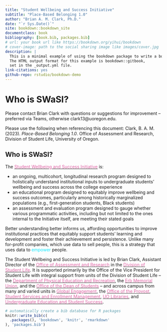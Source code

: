 ```yaml
--- 
title: "Student Wellbeing and Success Initiative"
subtitle: "Place-Based Belonging 1.0"
author: "Brian A. M. Clark, Ph.D."
date: "`r Sys.Date()`"
site: bookdown::bookdown_site
documentclass: book
bibliography: [book.bib, packages.bib]
# url: your book url like https://bookdown.org/yihui/bookdown
# cover-image: path to the social sharing image like images/cover.jpg
description: |
  This is a minimal example of using the bookdown package to write a book.
  The HTML output format for this example is bookdown::gitbook,
  set in the _output.yml file.
link-citations: yes
github-repo: rstudio/bookdown-demo
---
```


# Who is SWaSI?

Please contact Brian Clark with questions or suggestions for improvement – preferred via Teams, otherwise clark13@uoregon.edu.

Please use the following when referencing this document: Clark, B. A. M. (2023). *Place-Based Belonging 1.0*. Office of Assessment and Research, Division of Student Life, University of Oregon.

## Who is SWaSI? 



The [<span style = "color: #DF63A4">Student Wellbeing and Success Initiative</span>](https://uoregon-my.sharepoint.com/:u:/g/personal/clark13_uoregon_edu/EY4zzGdo3o9ImgpS89tM2wAB4CrNAqmPyAxDAZQ-mNuzJw){target="_blank"} is:

* an ongoing, multicohort, longitudinal research program designed to holistically understand institutional inputs to undergraduate students’ wellbeing and success across the college experience
* an educational program designed to equitably improve wellbeing and success outcomes, particularly among historically marginalized populations (e.g., first-generation students, Black students)
* an assessment and evaluation program designed to gauge whether various programmatic activities, including but not limited to the ones internal to the Initiative itself, are meeting their stated goals

Better understanding better informs us, affording opportunities to improve institutional practices that equitably support students’ learning and development and foster their achievement and persistence. Unlike many for-profit companies, which use data to sell people, this is a strategy that uses data to <span style = "color: #11E8FF">empower</span> people.

The Student Wellbeing and Success Initiative is led by Brian Clark, Assistant Director of the [<span style = "color: #DF63A4">Office of Assessment and Research</span>](https://studentlife.uoregon.edu/research){target="_blank"} in the [<span style = "color: #DF63A4">Division of Student Life</span>](https://studentlife.uoregon.edu/){target="_blank"}. It is supported primarily by the Office of the Vice President for Student Life with integral support from units of the Division of Student Life -- the [<span style = "color: #DF63A4">Department of Physical Education and Recreation</span>](https://rec.uoregon.edu/){target="_blank"}, the [<span style = "color: #DF63A4">Erb Memorial Union</span>](https://emu.uoregon.edu/){target="_blank"}, and the [<span style = "color: #DF63A4">Office of the Dean of Students</span>](https://dos.uoregon.edu/){target="_blank"} -- and across campus from many and varied units in [<span style = "color: #DF63A4">Global Engagement</span>](https://international.uoregon.edu/){target="_blank"}, the [<span style = "color: #DF63A4">Office of the Provost</span>](https://provost.uoregon.edu/), [<span style = "color: #DF63A4">Student Services and Enrollment Management</span>](https://ssem.uoregon.edu/){target="_blank"}, [<span style = "color: #DF63A4">UO Libraries</span>](https://library.uoregon.edu/){target="_blank"}, and [<span style = "color: #DF63A4">Undergraduate Education and Student Success</span>](https://uess.uoregon.edu/){target="_blank"}.


```r
# automatically create a bib database for R packages
knitr::write_bib(c(
  .packages(), 'bookdown', 'knitr', 'rmarkdown'
), 'packages.bib')
```
